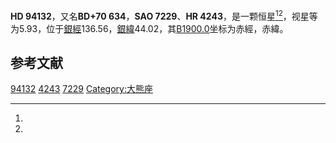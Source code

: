 {{Starbox begin
| name = HD 94132
}}
{{Starbox observe
| epoch = [[J2000.0|J2000.0]]
| constell = {{星座名待查}}<ref name=SIMBAD>{{cite web
 | url=http://simbad.u-strasbg.fr/simbad/sim-id?Ident=HR+4243
 | title=Pulsating variable Star
 | publisher=Centre de Données astronomiques de Strasbourg
 | work=SIMBAD
 | accessdate=2012-07-13
 | archive-date=2016-03-17
 | archive-url=https://web.archive.org/web/20160317063058/http://simbad.u-strasbg.fr/simbad/sim-id?Ident=HR+4243
 | dead-url=no
 }}</ref><ref name=DATA>{{cite web
 | url=http://vizier.u-strasbg.fr/viz-bin/VizieR-5?-out.add=.&-source=5050&-corr=PK=HR&-out.max=9999&HR=4243
 | title=VizieR Detailed Page
 | accessdate=2012-07-13
 | archive-date=2016-03-04
 | archive-url=https://web.archive.org/web/20160304194429/http://vizier.u-strasbg.fr/viz-bin/VizieR-5?-out.add=.&-source=5050&-corr=PK=HR&-out.max=9999&HR=4243
 | dead-url=no
 }}</ref>
| 星官 = 
| ra = {{RA|10|53|30.7}}<ref name=SIMBAD /><ref name=DATA />
| dec = {{DEC|+69|51|14}}<ref name=SIMBAD /><ref name=DATA />
| appmag_v = 5.93<ref name=SIMBAD /><ref name=DATA />
}}
{{Starbox character
| class = G9IV<ref name=SIMBAD /><ref name=DATA />
| b-v = 0.99<ref name=SIMBAD /><ref name=DATA />
| u-b = 0.86<ref name=SIMBAD /><ref name=DATA />
| r-i = <ref name=SIMBAD /><ref name=DATA />
| variable = 
}}
{{Starbox astrometry
| radial_v = 0.86
| prop_mo_ra = 15
| parallax = 0.029
| p_error = 
}}
{{Starbox catalog
| names =BD+70 634，[[SAO星表|SAO]] 7229，[[HD星表|HD]] 94132，[[HR星表|HR]] 4243}}
{{Starbox reference |Simbad=HR+4243}}
{{Starbox end}}

'''HD 94132'''，又名'''BD+70 634'''，'''SAO 7229'''、'''HR 4243'''，是一颗恒星<ref name=SIMBAD /><ref name=DATA />，视星等为5.93，位于[[銀道座標系|銀經]]136.56，[[銀道座標系|銀緯]]44.02，其[[B1900.0|B1900.0]]坐标为赤經{{RA|10|46|40.1}}，赤緯{{DEC|+70|44.02|13}}。

== 参考文献 ==
{{reflist}}
{{大熊座}}
{{star-stub}}

[[Category:HD和HDE天體|94132]]
[[Category:HR天體|4243]]
[[Category:SAO天體|7229]]
[[Category:大熊座|Category:大熊座]]